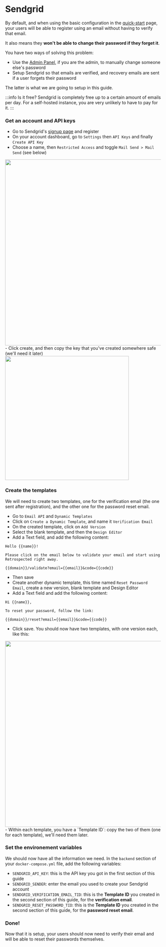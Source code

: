 # Sendgrid

By default, and when using the basic configuration in the [quick-start](quick-start) page, 
your users will be able to register using an email without having to verify that email.

It also means they **won't be able to change their password if they forget it**.

You have two ways of solving this problem:
- Use the [Admin Panel](admin), if you are the admin, to manually change someone else's password
- Setup Sendgrid so that emails are verified, and recovery emails are sent if a user forgets their password

The latter is what we are going to setup in this guide.

:::info Is it free?
Sendgrid is completely free up to a certain amount of emails per day. For a self-hosted instance, you are very
unlikely to have to pay for it.
:::

### Get an account and API keys

- Go to Sendgrid's [signup page](https://signup.sendgrid.com) and register
- On your account dashboard, go to `Settings` then `API Keys` and finally `Create API Key`
- Choose a name, then `Restricted Access` and toggle `Mail Send > Mail Send` (see below)<br />
<img src="/img/self-hosting/sendgrid-1.png" width="600" />
- Click create, and then copy the key that you've created somewhere safe (we'll need it later)
<img src="/img/self-hosting/sendgrid-2.png" width="400" />

### Create the templates

We will need to create two templates, one for the verification email (the one sent after registration), 
and the other one for the password reset email.

- Go to `Email API` and `Dynamic Templates`
- Click on `Create a Dynamic Template`, and name it `Verification Email`
- On the created template, click on `Add Version`
- Select the blank template, and then the `Design Editor`
- Add a Text field, and add the following content:
```
Hello {{name}}!

Please click on the email below to validate your email and start using Retrospected right away.

{{domain}}/validate?email={{email}}&code={{code}}
```
- Then save
- Create another dynamic template, this time named `Reset Password Email`, create a new version, blank template and Design Editor
- Add a Text field and add the following content:
```
Hi {{name}},

To reset your password, follow the link:

{{domain}}/reset?email={{email}}&code={{code}}
```
- Click save. You should now have two templates, with one version each, like this:
<img src="/img/self-hosting/sendgrid-3.png" width="600" />
- Within each template, you have a `Template ID`: copy the two of them (one for each template), we'll need them later.


### Set the environement variables

We should now have all the information we need.
In the `backend` section of your `docker-compose.yml` file, add the following variables:
- `SENDGRID_API_KEY`: this is the API key you got in the first section of this guide
- `SENDGRID_SENDER`: enter the email you used to create your Sendgrid account
- `SENDGRID_VERIFICATION_EMAIL_TID`: this is the **Template ID** you created in the second section of this guide, for the **verification email**.
- `SENDGRID_RESET_PASSWORD_TID`: this is the **Template ID** you created in the second section of this guide, for the **password reset email**.

### Done!

Now that it is setup, your users should now need to verify their email and will be able to reset their passwords themselves.